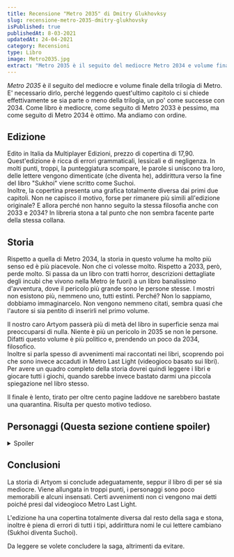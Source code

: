 ```yaml
---
title: Recensione "Metro 2035" di Dmitry Glukhovksy
slug: recensione-metro-2035-dmitry-glukhovsky
isPublished: true
publishedAt: 8-03-2021
updatedAt: 24-04-2021
category: Recensioni
type: Libro
image: Metro2035.jpg
extract: "Metro 2035 è il seguito del mediocre Metro 2034 e volume finale della trilogia di Metro. E' necessario dirlo, perché leggendo quest'ultimo capitolo ci si chiede effettivamente se sia parte o meno della trilogia, un po' come successe con 2034. Come libro è mediocre, come seguito di Metro 2033 è pessimo, ma come seguito di Metro 2034 è ottimo. Ma andiamo con ordine."
---
```


<Book slug="metro-2035" />

*Metro 2035* è il seguito del mediocre <InternalLink text="Metro 2034" slug="recensione-metro-2034" /> e volume finale della trilogia di Metro. E' necessario dirlo, perché leggendo quest'ultimo capitolo ci si chiede effettivamente se sia parte o meno della trilogia, un po' come successe con 2034. Come libro è mediocre, come seguito di Metro 2033 è pessimo, ma come seguito di Metro 2034 è ottimo. Ma andiamo con ordine.

## Edizione
Edito in Italia da Multiplayer Edizioni, prezzo di copertina di 17,90. Quest'edizione è ricca di errori grammaticali, lessicali e di negligenza. In molti punti, troppi, la punteggiatura scompare, le parole si uniscono tra loro, delle lettere vengono dimenticate (che diventa he), addirittura verso la fine del libro "Sukhoi" viene scritto come Suchoi.  
Inoltre, la copertina presenta una grafica totalmente diversa dai primi due capitoli. Non ne capisco il motivo, forse per rimanere più simili all'edizione originale? E allora perché non hanno seguito la stessa filosofia anche con 2033 e 2034? In libreria stona a tal punto che non sembra facente parte della stessa collana.

## Storia 
Rispetto a quella di Metro 2034, la storia in questo volume ha molto più senso ed è più piacevole. Non che ci volesse molto. Rispetto a 2033, però, perde molto. Si passa da un libro con tratti horror, descrizioni dettagliate degli incubi che vivono nella Metro (e fuori) a un libro banalissimo d'avventura, dove il pericolo più grande sono le persone stesse. I mostri non esistono più, nemmeno uno, tutti estinti. Perché? Non lo sappiamo, dobbiamo immaginarcelo. Non vengono nemmeno citati, sembra quasi che l'autore si sia pentito di inserirli nel primo volume.  

Il nostro caro Artyom passerà più di metà del libro in superficie senza mai preoccuparsi di nulla. Niente è più un pericolo in 2035 se non le persone. Difatti questo volume è più politico e, prendendo un poco da 2034, filosofico.  
Inoltre si parla spesso di avvenimenti mai raccontati nei libri, scoprendo poi che sono invece accaduti in Metro Last Light (videogioco basato sui libri). Per avere un quadro completo della storia dovrei quindi leggere i libri e giocare tutti i giochi, quando sarebbe invece bastato darmi una piccola spiegazione nel libro stesso.  

Il finale è lento, tirato per oltre cento pagine laddove ne sarebbero bastate una quarantina. Risulta per questo motivo tedioso.

## Personaggi (Questa sezione contiene spoiler)  
<details>
    <summary>Spoiler</summary>
    <p>
      Abbiamo Artyom, protagonista di questo libro e di 2033, con un nuovo carattere, un nuovo obiettivo e una moglie (anch'essa sbucata fuori a caso da Last Light). Vi sono poi Omero e Sasha da 2034, anche loro con un nuovo carattere e buttati nel libro a caso perché l'autore doveva avere una scusa per salvare quell'inutilità di Metro 2034.  
      Purtroppo entrambi hanno la stessa utilità e lo stesso interesse che avevano nel libro precedente, ovvero nessuno. Si potevano benissimo sostituire con due personaggi casuali mai sentiti e nessuno se ne sarebbe accorto. Vi sono poi personaggi al limite del ridicolo: un vecchio con una gallina il cui unico scopo è dar la possibilità all'autore di scrivere la parola "Gallina" per 200 volte, fino alla fine del libro; un venditore di feci di maiale che, senza alcun motivo, prende parte all'avventura di Artyom, diventa un abile combattente, un fedele alleato di Artyom, un membro dell'Ordine e infine un aiutante del Governo, davvero questo non l'ho capito.  
      Poi vi sono un paio di altri personaggi poco memorabili. Si salva solo Artyom, la sua trasformazione caratteriale ha senso ed è anzi ben apprezzata.
    </p>
</details>

## Conclusioni
La storia di Artyom si conclude adeguatamente, seppur il libro di per sé sia mediocre. Viene allungata in troppi punti, i personaggi sono poco memorabili e alcuni insensati. Certi avvenimenti non ci vengono mai detti poiché presi dal videogioco Metro Last Light.  

L'edizione ha una copertina totalmente diversa dal resto della saga e stona, inoltre è piena di errori di tutti i tipi, addirittura nomi le cui lettere cambiano (Sukhoi diventa Suchoi).  

Da leggere se volete concludere la saga, altrimenti da evitare.